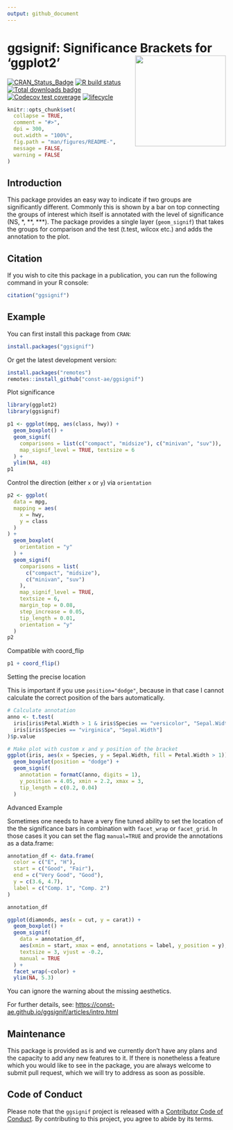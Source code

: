 ```yaml
---
output: github_document
---
```


# ggsignif: Significance Brackets for 'ggplot2' <a href='https://github.com/const-ae/ggsignif'><img src='man/figures/logo.svg' align="right" height="209" /></a>

[![CRAN_Status_Badge](https://www.r-pkg.org/badges/version/ggsignif)](https://cran.r-project.org/package=ggsignif)
[![R build status](https://github.com/const-ae/ggsignif/workflows/R-CMD-check/badge.svg)](https://github.com/const-ae/ggsignif)
[![Total downloads badge](https://cranlogs.r-pkg.org/badges/grand-total/ggsignif?color=blue)](https://CRAN.R-project.org/package=ggsignif)
[![Codecov test coverage](https://codecov.io/gh/const-ae/ggsignif/branch/master/graph/badge.svg)](https://codecov.io/gh/const-ae/ggsignif?branch=master)
[![lifecycle](https://img.shields.io/badge/lifecycle-stable-brightgreen.svg)](https://lifecycle.r-lib.org/articles/stages.html)

<!-- README.md is generated from README.Rmd. Please edit that file -->

```r
knitr::opts_chunk$set(
  collapse = TRUE,
  comment = "#>",
  dpi = 300,
  out.width = "100%",
  fig.path = "man/figures/README-",
  message = FALSE,
  warning = FALSE
)
```

## Introduction

This package provides an easy way to indicate if two groups are significantly
different. Commonly this is shown by a bar on top connecting the groups of
interest which itself is annotated with the level of significance (NS, \*, \*\*,
\*\*\*). The package provides a single layer (`geom_signif`) that takes the
groups for comparison and the test (t.test, wilcox etc.) and adds the annotation
to the plot.

## Citation

If you wish to cite this package in a publication, you can run the following
command in your R console:

```r
citation("ggsignif")
```

## Example

You can first install this package from `CRAN`:

```r
install.packages("ggsignif")
```

Or get the latest development version:

```r
install.packages("remotes")
remotes::install_github("const-ae/ggsignif")
```

Plot significance

```r
library(ggplot2)
library(ggsignif)

p1 <- ggplot(mpg, aes(class, hwy)) +
  geom_boxplot() +
  geom_signif(
    comparisons = list(c("compact", "midsize"), c("minivan", "suv")),
    map_signif_level = TRUE, textsize = 6
  ) +
  ylim(NA, 48)
p1
```

Control the direction (either `x` or `y`) via `orientation` 

```r
p2 <- ggplot(
  data = mpg,
  mapping = aes(
    x = hwy,
    y = class
  )
) +
  geom_boxplot(
    orientation = "y"
  ) +
  geom_signif(
    comparisons = list(
      c("compact", "midsize"),
      c("minivan", "suv")
    ),
    map_signif_level = TRUE,
    textsize = 6,
    margin_top = 0.08,
    step_increase = 0.05,
    tip_length = 0.01,
    orientation = "y"
  )
p2
```

Compatible with coord_flip

```r
p1 + coord_flip()
``` 

Setting the precise location

This is important if you use `position="dodge"`, because in that case I cannot
calculate the correct position of the bars automatically.

```r
# Calculate annotation
anno <- t.test(
  iris[iris$Petal.Width > 1 & iris$Species == "versicolor", "Sepal.Width"],
  iris[iris$Species == "virginica", "Sepal.Width"]
)$p.value

# Make plot with custom x and y position of the bracket
ggplot(iris, aes(x = Species, y = Sepal.Width, fill = Petal.Width > 1)) +
  geom_boxplot(position = "dodge") +
  geom_signif(
    annotation = formatC(anno, digits = 1),
    y_position = 4.05, xmin = 2.2, xmax = 3,
    tip_length = c(0.2, 0.04)
  )
```

Advanced Example

Sometimes one needs to have a very fine tuned ability to set the location of the
the significance bars in combination with `facet_wrap` or `facet_grid`. In those
cases it you can set the flag `manual=TRUE` and provide the annotations as a
data.frame:

```r
annotation_df <- data.frame(
  color = c("E", "H"),
  start = c("Good", "Fair"),
  end = c("Very Good", "Good"),
  y = c(3.6, 4.7),
  label = c("Comp. 1", "Comp. 2")
)

annotation_df

ggplot(diamonds, aes(x = cut, y = carat)) +
  geom_boxplot() +
  geom_signif(
    data = annotation_df,
    aes(xmin = start, xmax = end, annotations = label, y_position = y),
    textsize = 3, vjust = -0.2,
    manual = TRUE
  ) +
  facet_wrap(~color) +
  ylim(NA, 5.3)
```

You can ignore the warning about the missing aesthetics.

For further details, see:
<https://const-ae.github.io/ggsignif/articles/intro.html>

## Maintenance

This package is provided as is and we currently don't have any plans and the
capacity to add any new features to it. If there is nonetheless a feature which
you would like to see in the package, you are always welcome to submit pull
request, which we will try to address as soon as possible.

## Code of Conduct
  
Please note that the `ggsignif` project is released with a [Contributor Code of Conduct](https://const-ae.github.io/ggsignif/CODE_OF_CONDUCT.html). By contributing to this project, you agree to abide by its terms.
